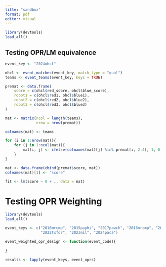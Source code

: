 ```yaml
---
title: "sandbox"
format: pdf
editor: visual
---
```


```r
library(devtools)
load_all()
```

## Testing OPR/LM equivalence

```r
event_key <- "2024ohcl"

ohcl <- event_matches(event_key, match_type = "qual")
teams <- event_teams(event_key, keys = TRUE)

premat <- data.frame(
    score = c(ohcl$red_score, ohcl$blue_score), 
    robot1 = c(ohcl$red1, ohcl$blue1), 
    robot2 = c(ohcl$red2, ohcl$blue2), 
    robot3 = c(ohcl$red3, ohcl$blue3)
)

mat <- matrix(ncol = length(teams), 
              nrow = nrow(premat))

colnames(mat) <- teams

for (i in 1:nrow(mat)){
    for (j in 1:ncol(mat)){
        mat[i, j] <- ifelse(colnames(mat)[j] %in% premat[i, 2:4], 1, 0)
    }
}

mat <- data.frame(cbind(premat$score, mat))
colnames(mat)[1] <- "score"

fit <- lm(score ~ 0 + ., data = mat)
```

# Testing OPR Weighting

```r
library(devtools)
load_all()

event_keys <- c("2016mrcmp", "2015paphi", "2017pawch", "2018mrcmp", "2019paca", 
                "2022txfor", "2023mil", "2024paca")

event_weighted_opr_design <- function(event_code){
    
}

results <- lapply(event_keys, event_oprs)
```


